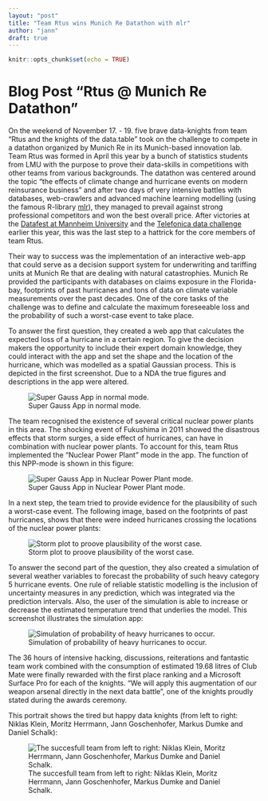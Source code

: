 ```yaml
---
layout: "post"
title: "Team Rtus wins Munich Re Datathon with mlr"
author: "jann"
draft: true
---
```



```r
knitr::opts_chunk$set(echo = TRUE)
```


# Blog Post “Rtus @ Munich Re Datathon”

On the weekend of November 17. - 19. five brave data-knights from team “Rtus and the knights of the data.table” took on the challenge to compete in a datathon organized by Munich Re in its Munich-based innovation lab. Team Rtus was formed in April this year by a bunch of statistics students from LMU with the purpose to prove their data-skills in competitions with other teams from various backgrounds. The datathon was centered around the topic “the effects of climate change and hurricane events on modern reinsurance business” and after two days of very intensive battles with databases, web-crawlers and advanced machine learning modelling (using the famous R-library [mlr](http://mlr-org.github.io/mlr-tutorial/release/html/)), they managed to prevail against strong professional competitors and won the best overall price. After victories at the [Datafest at Mannheim University](https://hiwissml.github.io/datafest2017.github.io/) and the [Telefonica data challenge](https://www.tefdatachallenge.com/) earlier this year, this was the last step to a hattrick for the core members of team Rtus. 

<!--more-->

Their way to success was the implementation of an interactive web-app that could serve as a decision support system for underwriting and tariffing units at Munich Re that are dealing with natural catastrophies. Munich Re provided the participants with databases on claims exposure in the Florida-bay, footprints of past hurricanes and tons of data on climate variable measurements over the past decades. One of the core tasks of the challenge was to define and calculate the maximum foreseeable loss and the probability of such a worst-case event to take place. 

To answer the first question, they created a web app that calculates the expected loss of a hurricane in a certain region. To give the decision makers the opportunity to include their expert domain knowledge, they could interact with the app and set the shape and the location of the hurricane, which was modelled as a spatial Gaussian process. This is depicted in the first screenshot. Due to a NDA the true figures and descriptions in the app were altered.

![Super Gauss App in normal mode.](../images/2017-12-14-Team-Rtus-wins-MunichRe-Datathon/max_nonpp.png)


The team recognised the existence of several critical nuclear power plants in this area. The shocking event of Fukushima in 2011 showed the disastrous effects that storm surges, a side effect of hurricanes, can have in combination with nuclear power plants. To account for this, team Rtus implemented the “Nuclear Power Plant” mode in the app. The function of this NPP-mode is shown in this figure: 

![Super Gauss App in Nuclear Power Plant mode.](../images/2017-12-14-Team-Rtus-wins-MunichRe-Datathon/max_npp.png)


In a next step, the team tried to provide evidence for the plausibility of such a worst-case event. The following image, based on the footprints of past hurricanes, shows that there were indeed hurricanes crossing the locations of the nuclear power plants:

![Storm plot to proove plausibility of the worst case.](../images/2017-12-14-Team-Rtus-wins-MunichRe-Datathon/storm.png)

To answer the second part of the question, they also created a simulation of several weather variables to forecast the probability of such heavy category 5 hurricane events. One rule of reliable statistic modelling is the inclusion of uncertainty measures in any prediction, which was integrated via the prediction intervals. Also, the user of the simulation is able to increase or decrease the estimated temperature trend that underlies the model. This screenshot illustrates the simulation app: 

![Simulation of probability of heavy hurricanes to occur.](../images/2017-12-14-Team-Rtus-wins-MunichRe-Datathon/sim.png)



The 36 hours of intensive hacking, discussions, reiterations and fantastic team work combined with the consumption of estimated 19.68 litres of Club Mate were finally rewarded with the first place ranking and a Microsoft Surface Pro for each of the knights. “We will apply this augmentation of our weapon arsenal directly in the next data battle”, one of the knights proudly stated during the awards ceremony. 

This portrait shows the tired but happy data knights (from left to right: Niklas Klein, Moritz Herrmann, Jann Goschenhofer, Markus Dumke and Daniel Schalk):

![The succesfull team from left to right: Niklas Klein, Moritz Herrmann, Jann Goschenhofer, Markus Dumke and Daniel Schalk.](../images/2017-12-14-Team-Rtus-wins-MunichRe-Datathon/knights.jpg)

